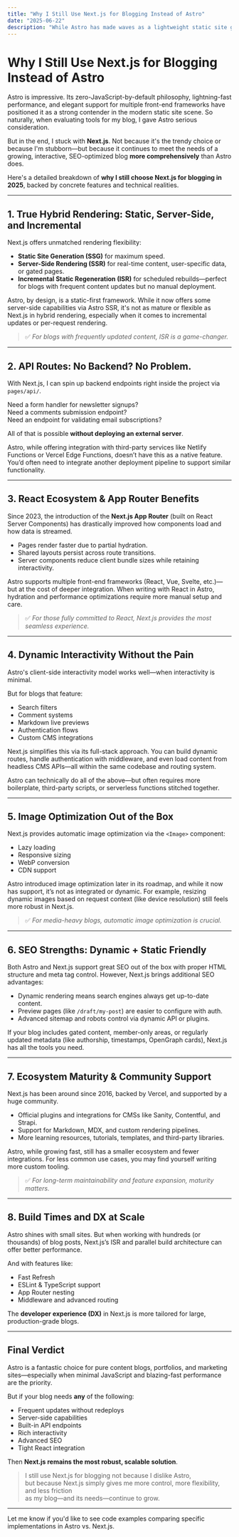 ```yaml
---
title: "Why I Still Use Next.js for Blogging Instead of Astro"
date: "2025-06-22"
description: "While Astro has made waves as a lightweight static site generator, Next.js remains my top choice for blogging. Here's a factual breakdown of why."
---
```


# Why I Still Use Next.js for Blogging Instead of Astro

Astro is impressive. Its zero-JavaScript-by-default philosophy, lightning-fast performance, and elegant support for multiple front-end frameworks have positioned it as a strong contender in the modern static site scene. So naturally, when evaluating tools for my blog, I gave Astro serious consideration.

But in the end, I stuck with **Next.js**. Not because it's the trendy choice or because I'm stubborn—but because it continues to meet the needs of a growing, interactive, SEO-optimized blog **more comprehensively** than Astro does.

Here's a detailed breakdown of **why I still choose Next.js for blogging in 2025**, backed by concrete features and technical realities.

---

## 1. **True Hybrid Rendering: Static, Server-Side, and Incremental**

Next.js offers unmatched rendering flexibility:

- **Static Site Generation (SSG)** for maximum speed.
- **Server-Side Rendering (SSR)** for real-time content, user-specific data, or gated pages.
- **Incremental Static Regeneration (ISR)** for scheduled rebuilds—perfect for blogs with frequent content updates but no manual deployment.

Astro, by design, is a static-first framework. While it now offers some server-side capabilities via Astro SSR, it's not as mature or flexible as Next.js in hybrid rendering, especially when it comes to incremental updates or per-request rendering.

> ✅ *For blogs with frequently updated content, ISR is a game-changer.*

---

## 2. **API Routes: No Backend? No Problem.**

With Next.js, I can spin up backend endpoints right inside the project via `pages/api/`.

Need a form handler for newsletter signups?  
Need a comments submission endpoint?  
Need an endpoint for validating email subscriptions?

All of that is possible **without deploying an external server**.

Astro, while offering integration with third-party services like Netlify Functions or Vercel Edge Functions, doesn’t have this as a native feature. You’d often need to integrate another deployment pipeline to support similar functionality.

---

## 3. **React Ecosystem & App Router Benefits**

Since 2023, the introduction of the **Next.js App Router** (built on React Server Components) has drastically improved how components load and how data is streamed.

- Pages render faster due to partial hydration.
- Shared layouts persist across route transitions.
- Server components reduce client bundle sizes while retaining interactivity.

Astro supports multiple front-end frameworks (React, Vue, Svelte, etc.)—but at the cost of deeper integration. When writing with React in Astro, hydration and performance optimizations require more manual setup and care.

> ✅ *For those fully committed to React, Next.js provides the most seamless experience.*

---

## 4. **Dynamic Interactivity Without the Pain**

Astro's client-side interactivity model works well—when interactivity is minimal.

But for blogs that feature:

- Search filters
- Comment systems
- Markdown live previews
- Authentication flows
- Custom CMS integrations

Next.js simplifies this via its full-stack approach. You can build dynamic routes, handle authentication with middleware, and even load content from headless CMS APIs—all within the same codebase and routing system.

Astro can technically do all of the above—but often requires more boilerplate, third-party scripts, or serverless functions stitched together.

---

## 5. **Image Optimization Out of the Box**

Next.js provides automatic image optimization via the `<Image>` component:

- Lazy loading
- Responsive sizing
- WebP conversion
- CDN support

Astro introduced image optimization later in its roadmap, and while it now has support, it’s not as integrated or dynamic. For example, resizing dynamic images based on request context (like device resolution) still feels more robust in Next.js.

> ✅ *For media-heavy blogs, automatic image optimization is crucial.*

---

## 6. **SEO Strengths: Dynamic + Static Friendly**

Both Astro and Next.js support great SEO out of the box with proper HTML structure and meta tag control. However, Next.js brings additional SEO advantages:

- Dynamic rendering means search engines always get up-to-date content.
- Preview pages (like `/draft/my-post`) are easier to configure with auth.
- Advanced sitemap and robots control via dynamic API or plugins.

If your blog includes gated content, member-only areas, or regularly updated metadata (like authorship, timestamps, OpenGraph cards), Next.js has all the tools you need.

---

## 7. **Ecosystem Maturity & Community Support**

Next.js has been around since 2016, backed by Vercel, and supported by a huge community.

- Official plugins and integrations for CMSs like Sanity, Contentful, and Strapi.
- Support for Markdown, MDX, and custom rendering pipelines.
- More learning resources, tutorials, templates, and third-party libraries.

Astro, while growing fast, still has a smaller ecosystem and fewer integrations. For less common use cases, you may find yourself writing more custom tooling.

> ✅ *For long-term maintainability and feature expansion, maturity matters.*

---

## 8. **Build Times and DX at Scale**

Astro shines with small sites. But when working with hundreds (or thousands) of blog posts, Next.js’s ISR and parallel build architecture can offer better performance.

And with features like:

- Fast Refresh
- ESLint & TypeScript support
- App Router nesting
- Middleware and advanced routing

The **developer experience (DX)** in Next.js is more tailored for large, production-grade blogs.

---

## Final Verdict

Astro is a fantastic choice for pure content blogs, portfolios, and marketing sites—especially when minimal JavaScript and blazing-fast performance are the priority.

But if your blog needs **any** of the following:

- Frequent updates without redeploys
- Server-side capabilities
- Built-in API endpoints
- Rich interactivity
- Advanced SEO
- Tight React integration

Then **Next.js remains the most robust, scalable solution**.

> I still use Next.js for blogging not because I dislike Astro,  
> but because Next.js simply gives me more control, more flexibility, and less friction  
> as my blog—and its needs—continue to grow.

---

Let me know if you'd like to see code examples comparing specific implementations in Astro vs. Next.js.

